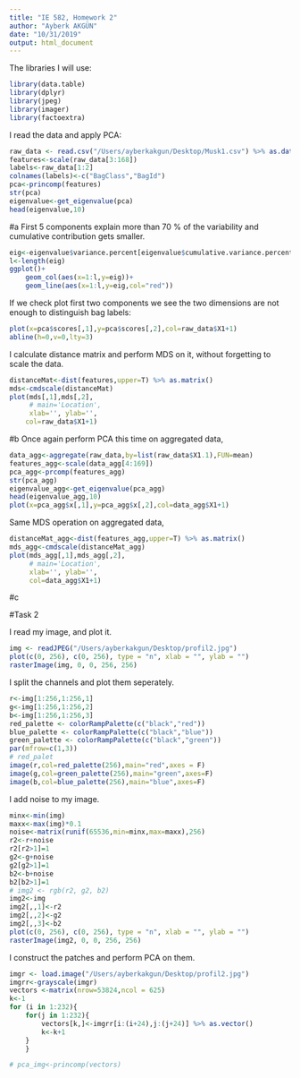 ```yaml
---
title: "IE 582, Homework 2"
author: "Ayberk AKGÜN"
date: "10/31/2019"
output: html_document
---
```


The libraries I will use:

```r
library(data.table)
library(dplyr)
library(jpeg)
library(imager)
library(factoextra)
```

I read the data and apply PCA:

```r
raw_data <- read.csv("/Users/ayberkakgun/Desktop/Musk1.csv") %>% as.data.frame()
features<-scale(raw_data[3:168])
labels<-raw_data[1:2]
colnames(labels)<-c("BagClass","BagId")
pca<-princomp(features)
str(pca)
eigenvalue<-get_eigenvalue(pca)
head(eigenvalue,10)
```

#a
First 5 components explain more than 70 % of the variability and cumulative contribution gets smaller.

```r
eig<-eigenvalue$variance.percent[eigenvalue$cumulative.variance.percent<85]
l<-length(eig)
ggplot()+
    geom_col(aes(x=1:l,y=eig))+
    geom_line(aes(x=1:l,y=eig,col="red"))

```

If we check plot first two components we see the two dimensions are not enough to distinguish bag labels:

```r
plot(x=pca$scores[,1],y=pca$scores[,2],col=raw_data$X1+1)
abline(h=0,v=0,lty=3)
```

I calculate distance matrix and perform MDS on it, without forgetting to scale the data.

```r
distanceMat<-dist(features,upper=T) %>% as.matrix()
mds<-cmdscale(distanceMat)
plot(mds[,1],mds[,2],
     # main='Location',
     xlab='', ylab='',
    col=raw_data$X1+1)
```

#b 
Once again perform PCA this time on aggregated data,

```r
data_agg<-aggregate(raw_data,by=list(raw_data$X1.1),FUN=mean)
features_agg<-scale(data_agg[4:169])
pca_agg<-prcomp(features_agg)
str(pca_agg)
eigenvalue_agg<-get_eigenvalue(pca_agg)
head(eigenvalue_agg,10)
plot(x=pca_agg$x[,1],y=pca_agg$x[,2],col=data_agg$X1+1)
```

Same MDS operation on aggregated data,

```r
distanceMat_agg<-dist(features_agg,upper=T) %>% as.matrix()
mds_agg<-cmdscale(distanceMat_agg)
plot(mds_agg[,1],mds_agg[,2],
     # main='Location',
     xlab='', ylab='',
     col=data_agg$X1+1)
```

#c



#Task 2

I read my image, and plot it.

```r
img <- readJPEG("/Users/ayberkakgun/Desktop/profil2.jpg")
plot(c(0, 256), c(0, 256), type = "n", xlab = "", ylab = "")
rasterImage(img, 0, 0, 256, 256)
```

I split the channels and plot them seperately.

```r
r<-img[1:256,1:256,1]
g<-img[1:256,1:256,2]
b<-img[1:256,1:256,3]
red_palette <- colorRampPalette(c("black","red"))
blue_palette <- colorRampPalette(c("black","blue"))
green_palette <- colorRampPalette(c("black","green")) 
par(mfrow=c(1,3))
# red_palet
image(r,col=red_palette(256),main="red",axes = F)
image(g,col=green_palette(256),main="green",axes=F)
image(b,col=blue_palette(256),main="blue",axes=F)
```

I add noise to my image.

```r
minx<-min(img)
maxx<-max(img)*0.1
noise<-matrix(runif(65536,min=minx,max=maxx),256)
r2<-r+noise
r2[r2>1]=1
g2<-g+noise
g2[g2>1]=1
b2<-b+noise
b2[b2>1]=1
# img2 <- rgb(r2, g2, b2)
img2<-img
img2[,,1]<-r2
img2[,,2]<-g2
img2[,,3]<-b2
plot(c(0, 256), c(0, 256), type = "n", xlab = "", ylab = "")
rasterImage(img2, 0, 0, 256, 256)
```

I construct the patches and perform PCA on them.

```r
imgr <- load.image("/Users/ayberkakgun/Desktop/profil2.jpg")
imgrr<-grayscale(imgr)
vectors <-matrix(nrow=53824,ncol = 625)
k<-1
for (i in 1:232){
    for(j in 1:232){
        vectors[k,]<-imgrr[i:(i+24),j:(j+24)] %>% as.vector()
        k<-k+1
    }
    }

# pca_img<-princomp(vectors)
```




